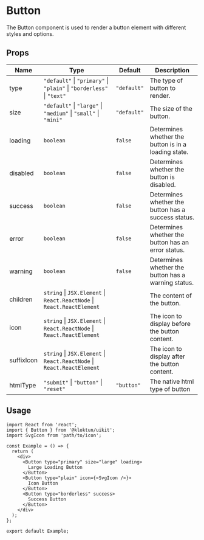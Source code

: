 # Button

The Button component is used to render a button element with different styles and options.

## Props

| Name         | Type                                                                                                 | Default        | Description                                                                           |
|--------------|------------------------------------------------------------------------------------------------------|----------------|---------------------------------------------------------------------------------------|
| type         | `"default"` \| `"primary"` \| `"plain"` \| `"borderless"` \| `"text"`                                 | `"default"`    | The type of button to render.                                                         |
| size         | `"default"` \| `"large"` \| `"medium"` \| `"small"` \| `"mini"`                                       | `"default"`    | The size of the button.                                                               |
| loading      | `boolean`                                                                                            | `false`        | Determines whether the button is in a loading state.                                  |
| disabled     | `boolean`                                                                                            | `false`        | Determines whether the button is disabled.                                            |
| success      | `boolean`                                                                                            | `false`        | Determines whether the button has a success status.                                   |
| error        | `boolean`                                                                                            | `false`        | Determines whether the button has an error status.                                    |
| warning      | `boolean`                                                                                            | `false`        | Determines whether the button has a warning status.                                   |
| children     | `string` \| `JSX.Element` \| `React.ReactNode` \| `React.ReactElement`                             |                | The content of the button.                                                            |
| icon         | `string` \| `JSX.Element` \| `React.ReactNode` \| `React.ReactElement`                             |                | The icon to display before the button content.                                        |
| suffixIcon   | `string` \| `JSX.Element` \| `React.ReactNode` \| `React.ReactElement`                             |                | The icon to display after the button content.                                         |
| htmlType     | `"submit"` \| `"button"` \| `"reset"`                                                              | `"button"`    | The native html type of button                                                        |

## Usage

```tsx
import React from 'react';
import { Button } from '@kloktun/uikit';
import SvgIcon from 'path/to/icon';

const Example = () => {
  return (
    <div>
      <Button type="primary" size="large" loading>
        Large Loading Button
      </Button>
      <Button type="plain" icon={<SvgIcon />}>
        Icon Button
      </Button>
      <Button type="borderless" success>
        Success Button
      </Button>
    </div>
  );
};

export default Example;
```